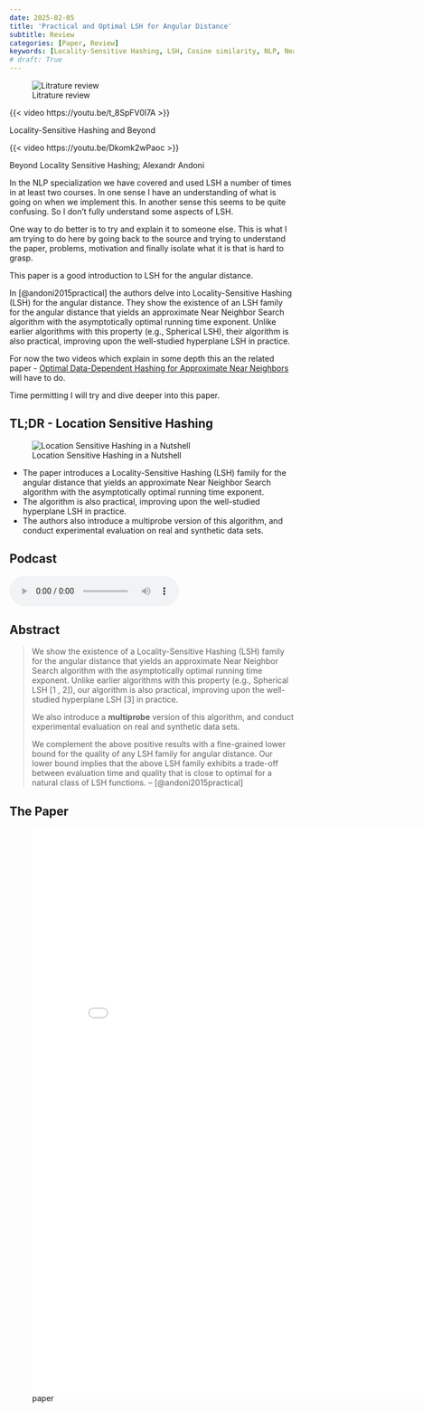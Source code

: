 ```yaml
---
date: 2025-02-05
title: 'Practical and Optimal LSH for Angular Distance'
subtitle: Review
categories: [Paper, Review]
keywords: [Locality-Sensitive Hashing, LSH, Cosine similarity, NLP, Near Neighbor Search,Stub, Podcast]
# draft: True
---
```


![Litrature review](./cover.jpg){.column-margin}

::: {#vid-01 .column-margin}
{{< video  https://youtu.be/t_8SpFV0l7A >}}

Locality-Sensitive Hashing and Beyond
:::

::: {#vid-02 .column-margin}
{{< video  https://youtu.be/Dkomk2wPaoc >}}

Beyond Locality Sensitive Hashing; Alexandr Andoni
:::

In the NLP specialization we have covered and used LSH a number of times in at least two courses. 
<!-- TODO: link to the notes so as to make them more useful as this is a stub!!!! -->
In one sense I have an understanding of what is going on when we implement this. In another sense this seems to be quite confusing. So I don't fully understand some aspects of LSH.

One way to do better is to try and explain it to someone else. This is what I am trying to do here by going back to the source and trying to understand the paper, problems, motivation and finally isolate what it is that is hard to grasp.

This paper is a good introduction to LSH for the angular distance.

In [@andoni2015practical] the authors delve into Locality-Sensitive Hashing (LSH) for the angular distance. They show the existence of an LSH family for the angular distance that yields an approximate Near Neighbor Search algorithm with the asymptotically optimal running time exponent. Unlike earlier algorithms with this property (e.g., Spherical LSH), their algorithm is also practical, improving upon the well-studied hyperplane LSH in practice.

For now the two videos which explain in some depth this an the related paper 
- [Optimal Data-Dependent Hashing for Approximate Near Neighbors](https://arxiv.org/abs/1501.01062) will have to do. 

Time permitting I will try and dive deeper into this paper.

::: {.callout-note}

## TL;DR - Location Sensitive Hashing

![Location Sensitive Hashing in a Nutshell](/images/in_a_nutshell.jpg)

- The paper introduces a Locality-Sensitive Hashing (LSH) family for the angular distance that yields an approximate Near Neighbor Search algorithm with the asymptotically optimal running time exponent.
- The algorithm is also practical, improving upon the well-studied hyperplane LSH in practice.
- The authors also introduce a multiprobe version of this algorithm, and conduct experimental evaluation on real and synthetic data sets.

:::

## Podcast

<audio controls="1"><source src="podcast.mp3" type="audio/mpeg"></audio>

## Abstract 

> We show the existence of a Locality-Sensitive Hashing (LSH) family for the angular distance that yields an approximate Near Neighbor Search algorithm with the asymptotically optimal running time exponent. Unlike earlier algorithms with this property (e.g., Spherical LSH [1 , 2]), our algorithm is also practical, improving upon the well-studied hyperplane LSH [3] in practice.
>
> We also introduce a **multiprobe** version of this algorithm, and conduct experimental evaluation on real and synthetic data sets. 
>
> We complement the above positive results with a fine-grained lower bound for the quality of any LSH family for angular distance. Our lower bound implies that the above LSH family exhibits a trade-off between evaluation time and quality that is close to optimal for a natural class of LSH functions. -- [@andoni2015practical]

<!-- TODO: add outline, reflection, and terminology and for this paper-->
<!-- TODO: link here from LSH lessons-->

## The Paper

![paper](./paper.pdf){.col-page width=800px height=1000px group="slides"}
